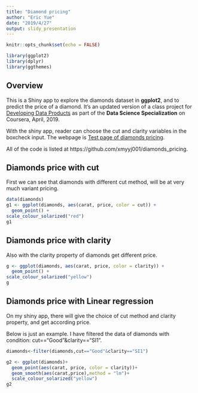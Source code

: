---
title: "Diamond pricing"
author: "Eric Yue"
date: "2019/4/27"
output: slidy_presentation
---

```{r setup, include=FALSE}
knitr::opts_chunk$set(echo = FALSE)

library(ggplot2)
library(dplyr)
library(ggthemes)
```

## Overview

This is a Shiny app to explore the diamonds dataset in **ggplot2**, and to predict the price of a diamond. 
It's an updated version of a class project for [Developing Data Products](https://www.coursera.org/learn/data-products) as part of the **Data Science Specialization** on Coursera, April, 2019.

With the shiny app, reader can choose the cut and clarity variables in the boxcheck input. The webpage is [Test page of diamonds pricing](https://eric-yue.shinyapps.io/test/).

All of the code is listed at https://github.com/xmyyj001/diamonds_pricing.

## Diamonds price with cut
First we can see that diamonds with different cut method, will be at very much variant pricing.
```{r diamonds_cut, echo=FALSE,message=FALSE,warning=FALSE}
data(diamonds)
g1 <- ggplot(diamonds, aes(carat, price, color = cut)) +
  geom_point() +
scale_colour_solarized("red")
g1

```

## Diamonds price with clarity
Also with the clarity property of diamonds get different price.
```{r diamonds_clarity, echo=FALSE,message=FALSE,warning=FALSE}

g <- ggplot(diamonds, aes(carat, price, color = clarity)) +
  geom_point() +
scale_colour_solarized("yellow")
g

```

## Diamonds price with Linear regression

On my shiny app, there will give the choice of cut method and clarity property, and get according price.  

Below is just an example. I have filtered the data of diamonds with condition:  cut=="Good"&clarity=="SI1". 
```{r diamonds_lm, echo=FALSE,message=FALSE,warning=FALSE}

diamonds<-filter(diamonds,cut=="Good"&clarity=="SI1")

g2 <- ggplot(diamonds)+
  geom_point(aes(carat, price, color = clarity))+
  geom_smooth(aes(carat,price),method = "lm")+  
  scale_colour_solarized("yellow")
g2

```